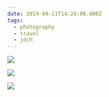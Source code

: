 ```yaml
---
date: 2019-09-11T14:24:00.000Z
tags:
  - photography
  - travel
  - jdch
---
```

![](../../assets/photos/20190911-IMG_2857.jpg)

![](../../assets/photos/20190911-IMG_2894.jpg)

![](../../assets/photos/20190911-IMG_2852.jpg)
